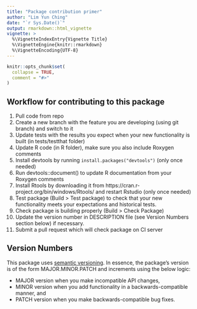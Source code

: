 ```yaml
---
title: "Package contribution primer"
author: "Lim Yun Ching"
date: "`r Sys.Date()`"
output: rmarkdown::html_vignette
vignette: >
  %\VignetteIndexEntry{Vignette Title}
  %\VignetteEngine{knitr::rmarkdown}
  %\VignetteEncoding{UTF-8}
---
```


```r
knitr::opts_chunk$set(
  collapse = TRUE,
  comment = "#>"
)
```
## Workflow for contributing to this package

1. Pull code from repo
2. Create a new branch with the feature you are developing (using git branch) and switch to it
3. Update tests with the results you expect when your new functionality is built (in tests/testthat folder)
4. Update R code (in R folder), make sure you also include Roxygen comments
5. Install devtools by running `install.packages("devtools")` (only once needed)
6. Run devtools::document() to update R documentation from your Roxygen comments
7. Install Rtools by downloading it from https://cran.r-project.org/bin/windows/Rtools/ and restart Rstudio (only once needed)
8. Test package (Build > Test package) to check that your new functionality meets your expectations and historical tests. 
9. Check package is building properly (Build > Check Package)
10. Update the version number in DESCRIPTION file (see Version Numbers section below) if necessary.
11. Submit a pull request which will check package on CI server

## Version Numbers

This package uses [semantic versioning](https://semver.org/). In essence, the package's version is of the form MAJOR.MINOR.PATCH and increments using the below logic:

* MAJOR version when you make incompatible API changes,
* MINOR version when you add functionality in a backwards-compatible manner, and
* PATCH version when you make backwards-compatible bug fixes.
